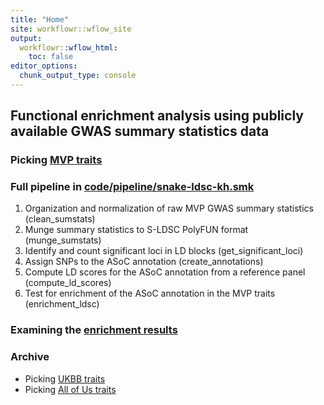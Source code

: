 ```yaml
---
title: "Home"
site: workflowr::wflow_site
output:
  workflowr::wflow_html:
    toc: false
editor_options:
  chunk_output_type: console
---
```


## Functional enrichment analysis using publicly available GWAS summary statistics data

### Picking [MVP traits](MVP-pheno-selection.html)

### Full pipeline in [code/pipeline/snake-ldsc-kh.smk](enrichment-analysis.html)\
1. Organization and normalization of raw MVP GWAS summary statistics (clean_sumstats)\
2. Munge summary statistics to S-LDSC PolyFUN format (munge_sumstats)\
3. Identify and count significant loci in LD blocks (get_significant_loci)\
4. Assign SNPs to the ASoC annotation (create_annotations)\
5. Compute LD scores for the ASoC annotation from a reference panel (compute_ld_scores)\
6. Test for enrichment of the ASoC annotation in the MVP traits (enrichment_ldsc)\

### Examining the [enrichment results](enrichment-plots.html)

### Archive
- Picking [UKBB traits](ukbb-pheno-selection.html)\
- Picking [All of Us traits](AoU-pheno-selection.html)\
